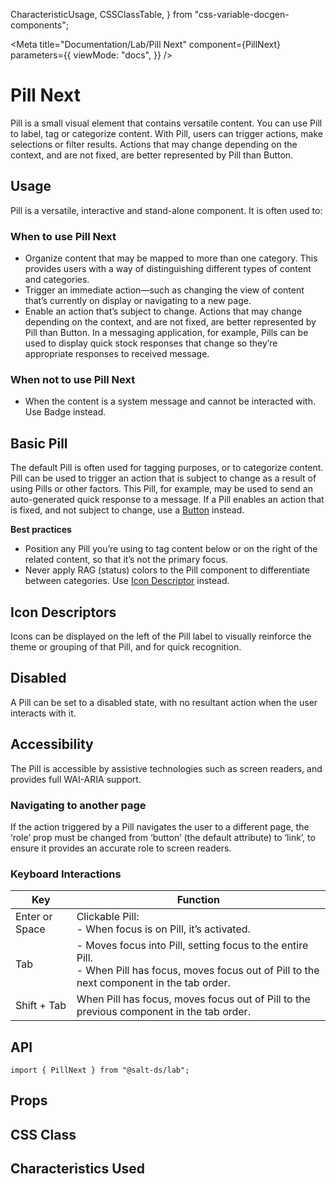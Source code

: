   CharacteristicUsage,
  CSSClassTable,
} from "css-variable-docgen-components";

<Meta
  title="Documentation/Lab/Pill Next"
  component={PillNext}
  parameters={{
    viewMode: "docs",
  }}
/>

# Pill Next

Pill is a small visual element that contains versatile content. You can use Pill to label, tag or categorize content. With Pill, users can trigger actions, make selections or filter results. Actions that may change depending on the context, and are not fixed, are better represented by Pill than Button.

## Usage

Pill is a versatile, interactive and stand-alone component. It is often used to:

### When to use Pill Next

- Organize content that may be mapped to more than one category. This provides users with a way of distinguishing different types of content and categories.
- Trigger an immediate action—such as changing the view of content that’s currently on display or navigating to a new page.
- Enable an action that’s subject to change. Actions that may change depending on the context, and are not fixed, are better represented by Pill than Button. In a messaging application, for example, Pills can be used to display quick stock responses that change so they’re appropriate responses to received message.

### When not to use Pill Next

- When the content is a system message and cannot be interacted with. Use Badge instead.

## Basic Pill

The default Pill is often used for tagging purposes, or to categorize content. Pill can be used to trigger an action that is subject to change as a result of using Pills or other factors. This Pill, for example, may be used to send an auto-generated quick response to a message. If a Pill enables an action that is fixed, and not subject to change, use a [Button](/?path=/docs/documentation-core-button--docs) instead.

**Best practices**

- Position any Pill you’re using to tag content below or on the right
  of the related content, so that it’s not the primary focus.
- Never apply RAG (status) colors to the Pill component to differentiate between
  categories. Use [Icon Descriptor](/?path=/docs/documentation-icons-icon--docs) instead.

<Canvas>
  <Story id="lab-pill-next--default" />
</Canvas>

## Icon Descriptors

Icons can be displayed on the left of the Pill label to visually
reinforce the theme or grouping of that Pill, and for quick recognition.

<Canvas>
  <Story id="lab-pill-next--icon" />
</Canvas>

## Disabled

A Pill can be set to a disabled state, with no resultant action when the user
interacts with it.

<Canvas>
  <Story id="lab-pill-next--disabled" />
</Canvas>

## Accessibility

The Pill is accessible by assistive technologies such as screen readers, and
provides full WAI-ARIA support.

### Navigating to another page

If the action triggered by a Pill navigates the user to a different page, the
‘role’ prop must be changed from ‘button’ (the default attribute) to ‘link’, to
ensure it provides an accurate role to screen readers.

### Keyboard Interactions

| Key            | Function                                                                                                                                               |
| -------------- | ------------------------------------------------------------------------------------------------------------------------------------------------------ |
| Enter or Space | Clickable Pill:<br /> - When focus is on Pill, it’s activated.                                                                                         |
| Tab            | - Moves focus into Pill, setting focus to the entire Pill.<br/> - When Pill has focus, moves focus out of Pill to the next component in the tab order. |
| Shift + Tab    | When Pill has focus, moves focus out of Pill to the previous component in the tab order.                                                               |

## API

```
import { PillNext } from "@salt-ds/lab";
```

## Props

<ArgsTable of={PillNext} />

## CSS Class

<CSSClassTable of={PillNext} />

## Characteristics Used

<CharacteristicUsage of={PillNext} />
